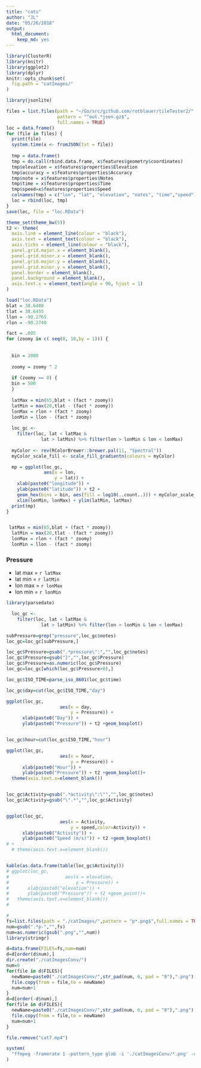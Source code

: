 ```yaml
---
title: "cats"
author: "JL"
date: "05/26/2018"
output: 
  html_document: 
    keep_md: yes
---
```


```r
library(ClusterR)
library(knitr)
library(ggplot2)
library(dplyr)
knitr::opts_chunk$set(
  fig.path = "catImages/"
)
```

```r
library(jsonlite)

files = list.files(path = "~/Go/src/github.com/rotblauer/tileTester2/",
                   pattern = "^out.*json.gz$",
                   full.names = TRUE)
loc = data.frame()
for (file in files) {
  print(file)
  system.time(x <- fromJSON(txt = file))
  
  tmp = data.frame()
  tmp = do.call(rbind.data.frame, x$features$geometry$coordinates)
  tmp$elevation = x$features$properties$Elevation
  tmp$accuracy = x$features$properties$Accuracy
  tmp$note = x$features$properties$Notes
  tmp$time = x$features$properties$Time
  tmp$speed=x$features$properties$Speed
  colnames(tmp) = c("lon", "lat", "elevation", "notes", "time","speed")
  loc = rbind(loc, tmp)
}
save(loc, file = "loc.RData")

```


```r


theme_set(theme_bw(5))
t2 <- theme(
  axis.line = element_line(colour = "black"),
  axis.text = element_text(colour = "black"),
  axis.ticks = element_line(colour = "black"),
  panel.grid.major.x = element_blank(),
  panel.grid.minor.x = element_blank(),
  panel.grid.major.y = element_blank(),
  panel.grid.minor.y = element_blank(),
  panel.border = element_blank(),
  panel.background = element_blank(),
  axis.text.x = element_text(angle = 90, hjust = 1)
)

load("loc.RData")
blat = 38.6480
tlat = 38.6455
llon = -90.2765
rlon = -90.2740

fact = .005
for (zoomy in c( seq(0, 10,by = 1))) {
  
  
  bin = 2000
  
  zoomy = zoomy ^ 2
  
  if (zoomy == 0) {
  bin = 500
  }
  
  latMax = min(65,blat + (fact * zoomy))
  latMin = max(20,tlat - (fact * zoomy))
  lonMax = rlon + (fact * zoomy)
  lonMin = llon - (fact * zoomy)
  
  loc_gc <-
    filter(loc, lat < latMax &
             lat > latMin) %>% filter(lon > lonMin & lon < lonMax)
  
  myColor <- rev(RColorBrewer::brewer.pal(11, "Spectral"))
  myColor_scale_fill <- scale_fill_gradientn(colours = myColor)

  mp = ggplot(loc_gc,
              aes(x = lon,
                  y = lat)) +
    xlab(paste0("longitude")) +
    ylab(paste0("latitude")) + t2 +
    geom_hex(bins = bin, aes(fill = log10(..count..))) + myColor_scale_fill +
    xlim(lonMin, lonMax) + ylim(latMin, latMax)
  print(mp)
}



```

```r
  
 latMax = min(65,blat + (fact * zoomy))
  latMin = max(20,tlat - (fact * zoomy))
  lonMax = rlon + (fact * zoomy)
  lonMin = llon - (fact * zoomy)

```


### Pressure
- lat max = `r latMax`
- lat min = `r latMin`
- lon max = `r lonMax`
- lon min = `r lonMin`

```r

library(parsedate)

  loc_gc <-
    filter(loc, lat < latMax &
             lat > latMin) %>% filter(lon > lonMin & lon < lonMax)

subPressure=grep("pressure",loc_gc$notes)
loc_gc=loc_gc[subPressure,]

loc_gc$Pressure=gsub(".*pressure\":","",loc_gc$notes)
loc_gc$Pressure=gsub("}","",loc_gc$Pressure)
loc_gc$Pressure=as.numeric(loc_gc$Pressure)
loc_gc=loc_gc[which(loc_gc$Pressure>0),]

loc_gc$ISO_TIME=parse_iso_8601(loc_gc$time)

loc_gc$day=cut(loc_gc$ISO_TIME,"day")

ggplot(loc_gc,
                    aes(x = day,
                        y = Pressure)) +
      xlab(paste0("Day")) +
      ylab(paste0("Pressure")) + t2 +geom_boxplot()


loc_gc$hour=cut(loc_gc$ISO_TIME,"hour")

ggplot(loc_gc,
                    aes(x = hour,
                        y = Pressure)) +
      xlab(paste0("Hour")) +
      ylab(paste0("Pressure")) + t2 +geom_boxplot()+
  theme(axis.text.x=element_blank())


loc_gc$Activity=gsub(".*activity\":\"","",loc_gc$notes)
loc_gc$Activity=gsub("\".*","",loc_gc$Activity)


ggplot(loc_gc,
                    aes(x = Activity,
                        y = speed,color=Activity)) +
      xlab(paste0("Activity")) +
      ylab(paste0("Speed (m/s)")) + t2 +geom_boxplot()
# +
  # theme(axis.text.x=element_blank())


kable(as.data.frame(table(loc_gc$Activity)))
# ggplot(loc_gc,
#                     aes(x = elevation,
#                         y = Pressure)) +
#       xlab(paste0("elevation")) +
#       ylab(paste0("Pressure")) + t2 +geom_point()+
#   theme(axis.text.x=element_blank())
#


```



```r

#
fs=list.files(path = "./catImages/",pattern = "p*.png$",full.names = TRUE)
num=gsub(".*p-","",fs)
num=as.numeric(gsub(".png","",num))
library(stringr)

d=data.frame(FILES=fs,num=num)
d=d[order(d$num),]
dir.create("./catImagesConv/")
num=0
for(file in d$FILES){
  newName=paste0("./catImagesConv/",str_pad(num, 6, pad = "0"),".png")
  file.copy(from = file,to = newName)
  num=num+1
}
d=d[order(-d$num),]
for(file in d$FILES){
  newName=paste0("./catImagesConv/",str_pad(num, 6, pad = "0"),".png")
  file.copy(from = file,to = newName)
  num=num+1
}

file.remove("cat7.mp4")

system(
  "ffmpeg -framerate 1 -pattern_type glob -i './catImagesConv/*.png' -c:v libx264 -pix_fmt yuv420p -vf \"scale=1000:1000,format=yuv420p\" cat7.mp4 "
)

```


